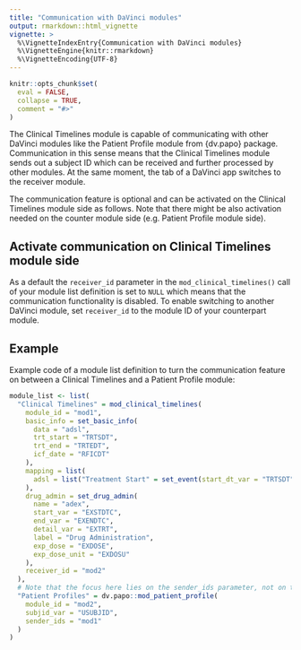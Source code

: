 ```yaml
---
title: "Communication with DaVinci modules"
output: rmarkdown::html_vignette
vignette: >
  %\VignetteIndexEntry{Communication with DaVinci modules}
  %\VignetteEngine{knitr::rmarkdown}
  %\VignetteEncoding{UTF-8}
---
```


```r
knitr::opts_chunk$set(
  eval = FALSE,
  collapse = TRUE,
  comment = "#>"
)
```

The Clinical Timelines module is capable of communicating with other DaVinci modules like the Patient Profile module from {dv.papo} package. 
Communication in this sense means that the Clinical Timelines module sends out a subject ID which can be received and further processed by other modules. At the same moment, the tab of a DaVinci app switches to the receiver module.

The communication feature is optional and can be activated on the Clinical Timelines module side as follows. Note that there might be also activation needed on the counter module side (e.g. Patient Profile module side).


## Activate communication on Clinical Timelines module side

As a default the `receiver_id` parameter in the `mod_clinical_timelines()` call of your module list definition is set to `NULL` which means that the communication functionality is disabled.
To enable switching to another DaVinci module, set `receiver_id` to the module ID of your counterpart module.

## Example

Example code of a module list definition to turn the communication feature on between a Clinical Timelines and a Patient Profile module:

```r
module_list <- list(
  "Clinical Timelines" = mod_clinical_timelines(
    module_id = "mod1",
    basic_info = set_basic_info(
      data = "adsl",
      trt_start = "TRTSDT",
      trt_end = "TRTEDT",
      icf_date = "RFICDT"
    ),
    mapping = list(
      adsl = list("Treatment Start" = set_event(start_dt_var = "TRTSDT"))
    ),
    drug_admin = set_drug_admin(
      name = "adex",
      start_var = "EXSTDTC",
      end_var = "EXENDTC",
      detail_var = "EXTRT",
      label = "Drug Administration",
      exp_dose = "EXDOSE",
      exp_dose_unit = "EXDOSU"
    ),
    receiver_id = "mod2"
  ),
  # Note that the focus here lies on the sender_ids parameter, not on the set up of mod_patient_profile()
  "Patient Profiles" = dv.papo::mod_patient_profile(
    module_id = "mod2",
    subjid_var = "USUBJID",
    sender_ids = "mod1"
  )
)
```


